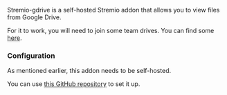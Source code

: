 
<AddonLinks id="stremio-gdrive" source="https://github.com/ShuvamJaswal/Gdrive-Stremio-Update" /> 


Stremio-gdrive is a self-hosted Stremio addon that allows you to view files from Google Drive. 

For it to work, you will need to join some team drives. You can find some [here](https://t.me/s/teamdrives).

<h3>Configuration</h3>

As mentioned earlier, this addon needs to be self-hosted.

You can use [this GitHub repository](https://github.com/ShuvamJaswal/Gdrive-Stremio-Update) to set it up. 

